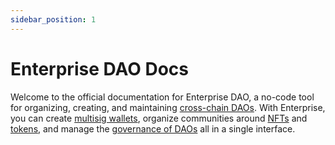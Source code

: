 ```yaml
---
sidebar_position: 1
---
```


# Enterprise DAO Docs

Welcome to the official documentation for Enterprise DAO, a no-code tool for organizing, creating, and maintaining [cross-chain DAOs](./concepts/about.mdx). With Enterprise, you can create [multisig wallets](./concepts/about.mdx#multisig-daos), organize communities around [NFTs](./concepts/about.mdx#nft-community-daos) and [tokens](./concepts/about.mdx#community-token-daos), and manage the [governance of DAOs](./concepts/governance.mdx) all in a single interface. 

<CardSection cards={homeCards} />


